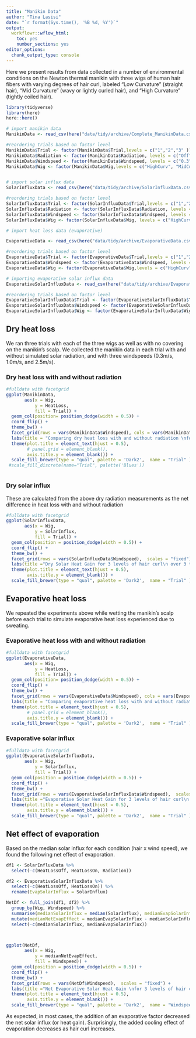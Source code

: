 ```yaml
---
title: "Manikin Data"
author: "Tina Lasisi"
date: "`r format(Sys.time(), '%B %d, %Y')`"
output:
  workflowr::wflow_html:
    toc: yes
    number_sections: yes
editor_options:
  chunk_output_type: console
---
```



Here we present results from data collected in a number of environmental conditions on the Newton thermal manikin with three wigs of human hair fibers with varying degrees of hair curl, labeled "Low Curvature" (straight hair), "Mid Curvature" (wavy or lightly curled hair), and "High Curvature" (tightly coiled hair). 

```r

library(tidyverse)
library(here)
here::here()

# import manikin data
ManikinData <- read_csv(here("data/tidy/archive/Complete_ManikinData.csv"))

#reordering trials based on factor level
ManikinData$Trial <- factor(ManikinData$Trial,levels = c("1","2","3" ))
ManikinData$Radiation <- factor(ManikinData$Radiation, levels = c("Off", "On"), labels = c("Radiation Off", "Radiation On"))
ManikinData$Windspeed <- factor(ManikinData$Windspeed, levels = c("0.3","1","2.5" ), labels = c("0.3 m/s","1.0 m/s","2.5 m/s" ))
ManikinData$Wig <- factor(ManikinData$Wig,levels = c("HighCurv", "MidCurv", "LowCurv", "NoWig"), labels = c("High Curvature", "Mid Curvature", "Low Curvature", "Nude"))


# import solar influx data
SolarInfluxData <- read_csv(here("data/tidy/archive/SolarInfluxData.csv"))

#reordering trials based on factor level
SolarInfluxData$Trial <- factor(SolarInfluxData$Trial,levels = c("1","2","3" ))
SolarInfluxData$Radiation <- factor(SolarInfluxData$Radiation, levels = c("Off", "On"), labels = c("Radiation Off", "Radiation On"))
SolarInfluxData$Windspeed <- factor(SolarInfluxData$Windspeed, levels = c("0.3","1","2.5" ), labels = c("0.3 m/s","1.0 m/s","2.5 m/s" ))
SolarInfluxData$Wig <- factor(SolarInfluxData$Wig, levels = c("HighCurv", "MidCurv", "LowCurv", "NoWig"), labels = c("High Curvature", "Mid Curvature", "Low Curvature", "Nude"))

# import heat loss data (evaporative)

EvaporativeData <- read_csv(here("data/tidy/archive/EvaporativeData.csv"))

#reordering trials based on factor level
EvaporativeData$Trial <- factor(EvaporativeData$Trial,levels = c("1","2","3" ))
EvaporativeData$Windspeed <- factor(EvaporativeData$Windspeed, levels = c("0.3","1","2.5" ), labels = c("0.3 m/s","1.0 m/s","2.5 m/s" ))
EvaporativeData$Wig <- factor(EvaporativeData$Wig,levels = c("HighCurv", "MidCurv", "LowCurv", "Nude"), labels = c("High Curvature", "Mid Curvature", "Low Curvature", "Nude"))

# importing evaporative solar influx data
EvaporativeSolarInfluxData <- read_csv(here("data/tidy/archive/EvaporativeSolarInfluxData.csv"))

#reordering trials based on factor level
EvaporativeSolarInfluxData$Trial <- factor(EvaporativeSolarInfluxData$Trial,levels = c("1","2","3" ))
EvaporativeSolarInfluxData$Windspeed <- factor(EvaporativeSolarInfluxData$Windspeed, levels = c("0.3","1","2.5" ), labels = c("0.3 m/s","1.0 m/s","2.5 m/s" ))
EvaporativeSolarInfluxData$Wig <- factor(EvaporativeSolarInfluxData$Wig, c("HighCurv", "MidCurv", "LowCurv", "Nude"), labels = c("High Curvature", "Mid Curvature", "Low Curvature", "Nude"))


```

## Dry heat loss

We ran three trials with each of the three wigs as well as with no covering on the manikin's scalp. We collected the manikin data in each trial with and without simulated solar radiation, and with three windspeeds (0.3m/s, 1.0m/s, and 2.5m/s). 

### Dry heat loss with and without radiation

```r

#fulldata with facetgrid
ggplot(ManikinData, 
       aes(x = Wig, 
           y = HeatLoss, 
           fill = Trial)) + 
  geom_col(position= position_dodge(width = 0.5)) +
  coord_flip() +
  theme_bw() +
  facet_grid(rows = vars(ManikinData$Windspeed), cols = vars(ManikinData$Radiation),  scales = "fixed") +
  labs(title = "Comparing dry heat loss with and without radiation \nfor 3 levels of hair curl\n over 3 trials at 3 wind speeds", y = "Heat Loss in W/m2") +
  theme(plot.title = element_text(hjust = 0.5),
        # panel.grid = element_blank(),
        axis.title.y = element_blank()) +
  scale_fill_brewer(type = "qual", palette = 'Dark2',  name = "Trial" )
 #scale_fill_discrete(name="Trial", palette('Blues'))



```



### Dry solar influx

These are calculated from the above dry radiation measurements as the net difference in heat loss with and without radiation

```r

#fulldata with facetgrid
ggplot(SolarInfluxData, 
       aes(x = Wig, 
           y = SolarInflux, 
           fill = Trial)) + 
  geom_col(position = position_dodge(width = 0.5)) +
  coord_flip() +
  theme_bw() +
  facet_grid(rows = vars(SolarInfluxData$Windspeed),  scales = "fixed") +
  labs(title ="Dry Solar Heat Gain for 3 levels of hair curl\n over 3 trials at 3 wind speeds", x = "Wig used on manikin", y = "Solar Influx in W/m2") +
  theme(plot.title = element_text(hjust = 0.5),
        axis.title.y = element_blank()) +
  scale_fill_brewer(type = "qual", palette = 'Dark2',  name = "Trial" )
```


## Evaporative heat loss

We repeated the experiments above while wetting the manikin's scalp before each trial to simulate evaporative heat loss experienced due to sweating.

### Evaporative heat loss with and without radiation

```r

#fulldata with facetgrid
ggplot(EvaporativeData, 
       aes(x = Wig, 
           y = HeatLoss, 
           fill = Trial)) + 
  geom_col(position= position_dodge(width = 0.5)) +
  coord_flip() +
  theme_bw() +
  facet_grid(rows = vars(EvaporativeData$Windspeed), cols = vars(EvaporativeData$Radiation),  scales = "fixed") +
  labs(title = "Comparing evaporative heat loss with and without radiation \nfor 3 levels of hair curl\n over 3 trials at 3 wind speeds", y = "Heat Loss in W/m2") +
  theme(plot.title = element_text(hjust = 0.5),
        # panel.grid = element_blank(),
        axis.title.y = element_blank()) +
  scale_fill_brewer(type = "qual", palette = 'Dark2',  name = "Trial" )

```

### Evaporative solar influx

```r

#fulldata with facetgrid
ggplot(EvaporativeSolarInfluxData, 
       aes(x = Wig, 
           y = SolarInflux, 
           fill = Trial)) + 
  geom_col(position = position_dodge(width = 0.5)) +
  coord_flip() +
  theme_bw() +
  facet_grid(rows = vars(EvaporativeSolarInfluxData$Windspeed),  scales = "fixed") +
  labs(title ="Evaporative Solar Heat Gain for 3 levels of hair curl\n over 3 trials at 3 wind speeds", x = "Wig used on manikin", y = "EvaporativeSolar Influx in W/m2") +
  theme(plot.title = element_text(hjust = 0.5),
        axis.title.y = element_blank()) +
  scale_fill_brewer(type = "qual", palette = 'Dark2',  name = "Trial" )

```


## Net effect of evaporation

Based on the median solar influx for each condition (hair x wind speed), we found the following net effect of evaporation.

```r

df1 <- SolarInfluxData %>% 
  select(-c(HeatLossOff, HeatLossOn, Radiation))

df2 <- EvaporativeSolarInfluxData %>% 
  select(-c(HeatLossOff, HeatLossOn)) %>% 
  rename(EvapSolarInflux = SolarInflux)

NetDf <- full_join(df1, df2) %>% 
  group_by(Wig, Windspeed) %>% 
  summarise(medianSolarInflux = median(SolarInflux), medianEvapSolarInflux = median(EvapSolarInflux)) %>% 
  mutate(medianNetEvapEffect = medianEvapSolarInflux - medianSolarInflux) %>% 
  select(-c(medianSolarInflux, medianEvapSolarInflux))



ggplot(NetDf, 
       aes(x = Wig, 
           y = medianNetEvapEffect, 
           fill = Windspeed)) + 
  geom_col(position = position_dodge(width = 0.5)) +
  coord_flip() +
  theme_bw() +
  facet_grid(rows = vars(NetDf$Windspeed),  scales = "fixed") +
  labs(title ="Net Evaporative Solar Heat Gain \nfor 3 levels of hair curl\n at 3 wind speeds", x = "Wig used on manikin", y = "Net Evaporative Influx in W/m2 \nbased on median across trials") +
  theme(plot.title = element_text(hjust = 0.5),
        axis.title.y = element_blank()) +
  scale_fill_brewer(type = "qual", palette = 'Dark2',  name = "Windspeed" )

```

As expected, in most cases, the addition of an evaporative factor decreased the net solar influx (or heat gain). Surprisingly, the added cooling effect of evaporation decreases as hair curl increases.
